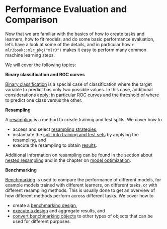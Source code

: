 # Performance Evaluation and Comparison {#perf-eval-cmp}

Now that we are familiar with the basics of how to create tasks and learners, how to fit models, and do some basic performance evaluation, let's have a look at some of the details, and in particular how `r mlr3book::mlr_pkg("mlr3")` makes it easy to perform many common machine learning steps.

We will cover the following topics:

**Binary classification and ROC curves**

[Binary classification](#binary-classification) is a special case of classification where the target variable to predict has only two possible values.
In this case, additional considerations apply; in particular [ROC curves](#binary-roc) and the threshold of where to predict one class versus the other.

**Resampling**

A [resampling](#resampling) is a method to create training and test splits.
We cover how to

* access and select [resampling strategies](#resampling-settings),
* instantiate the [split into training and test sets](#resampling-inst) by applying the resampling, and
* execute the resampling to obtain [results](#resampling-exec).

Additional information on resampling can be found in the section about [nested resampling](#nested-resampling) and in the chapter on [model optimization](#optimization).

**Benchmarking**

[Benchmarking](#benchmarking) is used to compare the performance of different models, for example models trained with different learners, on different tasks, or with different resampling methods.
This is usually done to get an overview of how different methods perform across different tasks.
We cover how to

* create a [benchmarking design](#bm-design),
* [execute a design](#bm-exec) and aggregate results, and
* [convert benchmarking objects](#bm-resamp) to other types of objects that can be used for different purposes.
